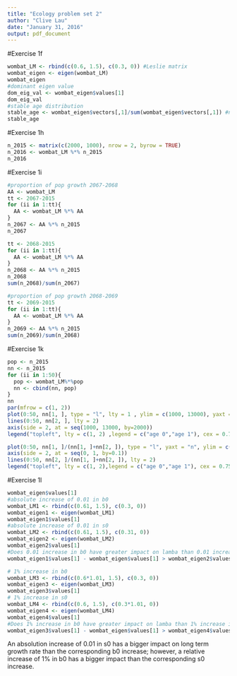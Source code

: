```yaml
---
title: "Ecology problem set 2"
author: "Clive Lau"
date: "January 31, 2016"
output: pdf_document
---
```


#Exercise 1f
```r
wombat_LM <- rbind(c(0.6, 1.5), c(0.3, 0)) #Leslie matrix
wombat_eigen <- eigen(wombat_LM)
wombat_eigen
#dominant eigen value
dom_eig_val <- wombat_eigen$values[1]
dom_eig_val
#stable age distribution
stable_age <- wombat_eigen$vectors[,1]/sum(wombat_eigen$vectors[,1]) #normalized
stable_age
```

#Exercise 1h
```r
n_2015 <- matrix(c(2000, 1000), nrow = 2, byrow = TRUE)
n_2016 <- wombat_LM %*% n_2015
n_2016
```

#Exercise 1i
```r
#proportion of pop growth 2067-2068
AA <- wombat_LM
tt <- 2067-2015
for (ii in 1:tt){
  AA <- wombat_LM %*% AA
}
n_2067 <- AA %*% n_2015
n_2067

tt <- 2068-2015
for (ii in 1:tt){
  AA <- wombat_LM %*% AA
}
n_2068 <- AA %*% n_2015
n_2068
sum(n_2068)/sum(n_2067)

#proportion of pop growth 2068-2069
tt <- 2069-2015
for (ii in 1:tt){
  AA <- wombat_LM %*% AA
}
n_2069 <- AA %*% n_2015
sum(n_2069)/sum(n_2068)

```

#Exercise 1k
```r
pop <- n_2015
nn <- n_2015
for (ii in 1:50){
  pop <- wombat_LM%*%pop
  nn <- cbind(nn, pop)
}
nn
par(mfrow = c(1, 2))
plot(0:50, nn[1, ], type = "l", lty = 1 , ylim = c(1000, 13000), yaxt = "n", xlab = "Time", ylab = "Absolute Population size", main = "50 time step")
lines(0:50, nn[2, ], lty = 2)
axis(side = 2, at = seq(1000, 13000, by=2000))
legend("topleft", lty = c(1, 2) ,legend = c("age 0","age 1"), cex = 0.75)

plot(0:50, nn[1, ]/(nn[1, ]+nn[2, ]), type = "l", yaxt = "n", ylim = c(0, 1), lty = 1, xlab = "Time", ylab = "Proportion of age class")
axis(side = 2, at = seq(0, 1, by=0.1))
lines(0:50, nn[2, ]/(nn[1, ]+nn[2, ]), lty = 2)
legend("topleft", lty = c(1, 2),legend = c("age 0","age 1"), cex = 0.75)
```

#Exercise 1l
```r
wombat_eigen$values[1]
#absolute increase of 0.01 in b0
wombat_LM1 <- rbind(c(0.61, 1.5), c(0.3, 0))
wombat_eigen1 <- eigen(wombat_LM1)
wombat_eigen1$values[1]
#absolute increase of 0.01 in s0
wombat_LM2 <- rbind(c(0.61, 1.5), c(0.31, 0))
wombat_eigen2 <- eigen(wombat_LM2)
wombat_eigen2$values[1]
#Does 0.01 increase in b0 have greater impact on lamba than 0.01 increase in s0?
wombat_eigen1$values[1] - wombat_eigen$values[1] > wombat_eigen2$values[1] - wombat_eigen$values[1]

# 1% increase in b0
wombat_LM3 <- rbind(c(0.6*1.01, 1.5), c(0.3, 0))
wombat_eigen3 <- eigen(wombat_LM3)
wombat_eigen3$values[1]
# 1% increase in s0
wombat_LM4 <- rbind(c(0.6, 1.5), c(0.3*1.01, 0))
wombat_eigen4 <- eigen(wombat_LM4)
wombat_eigen4$values[1]
#Does 1% increase in b0 have greater impact on lamba than 1% increase in s0?
wombat_eigen3$values[1] - wombat_eigen$values[1] > wombat_eigen4$values[1] - wombat_eigen$values[1]
```

An absolution increase of 0.01 in s0 has a bigger impact on long term growth rate than the corresponding b0 increase; however, a relative increase of 1% in b0 has a bigger impact than the corresponding s0 increase.


